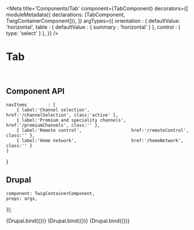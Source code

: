 


<Meta
    title='Components/Tab'
    component={TabComponent}
    decorators={[
        moduleMetadata({ declarations: [TabComponent, TwigContainerComponent]}),
    ]}
    argTypes={{
        orientation : {
            defaultValue: 'horizontal',
            table       : { defaultValue : { summary : 'horizontal' } },
            control     : { type: 'select' }
        },
    }}
/>


# Tab

<br/>



## Component API

<Props of={TabComponent} />

    navItems        : [
        { label:'Channel selection',                href:'/channelSelection', class:'active' },
        { label:'Premium and speciality channels',  href:'/premiumChannels', class:'' },
        { label:'Remote control',                   href:'/remoteControl', class:'' },
        { label:'Home network',                     href:'/homeNetwork', class:'' }
    ]
}

## Drupal

    component: TwigContainerComponent,
    props: args,
});

<Canvas withSource='none'>
    <Story
        name='Drupal - Horizontal'
        height='300px'
        args={{
            elementPath     : 'components/tab/_doc/template.drupal',
            ...commonProps,
            orientation     : 'horizontal'
        }}
    >
        {Drupal.bind({})}
    </Story>
</Canvas>


<Canvas withSource='none'>
    <Story
        name='Drupal - Vertical'
        height='300px'
        args={{
            elementPath     : 'components/tab/_doc/template.drupal',
            ...commonProps,
            orientation     : 'vertical'
        }}
    >
        {Drupal.bind({})}
    </Story>
</Canvas>

<Canvas withSource='none'>
    <Story
        name='Drupal - Single Tab'
        height='300px'
        args={{
            elementPath     : 'components/tab/_doc/template.drupal',
            navItems        : [
                { label:'Channel selection',                href:'/channelSelection', class:'active' },
            ]
        }}
    >
        {Drupal.bind({})}
    </Story>
</Canvas>
